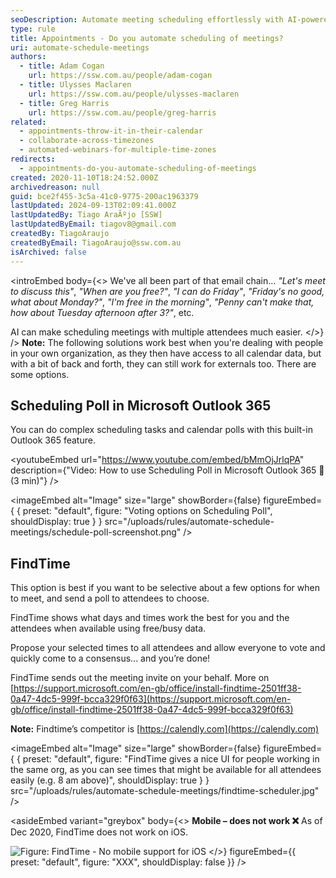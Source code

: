 ```yaml
---
seoDescription: Automate meeting scheduling effortlessly with AI-powered solutions like Outlook 365's Scheduling Poll and FindTime for faster, stress-free coordination
type: rule
title: Appointments - Do you automate scheduling of meetings?
uri: automate-schedule-meetings
authors:
  - title: Adam Cogan
    url: https://ssw.com.au/people/adam-cogan
  - title: Ulysses Maclaren
    url: https://ssw.com.au/people/ulysses-maclaren
  - title: Greg Harris
    url: https://ssw.com.au/people/greg-harris
related:
  - appointments-throw-it-in-their-calendar
  - collaborate-across-timezones
  - automated-webinars-for-multiple-time-zones
redirects:
  - appointments-do-you-automate-scheduling-of-meetings
created: 2020-11-10T18:24:52.000Z
archivedreason: null
guid: bce2f455-3c5a-41c0-9775-200ac1963379
lastUpdated: 2024-09-13T02:09:41.000Z
lastUpdatedBy: Tiago AraÃºjo [SSW]
lastUpdatedByEmail: tiagov8@gmail.com
createdBy: TiagoAraujo
createdByEmail: TiagoAraujo@ssw.com.au
isArchived: false
---
```


<introEmbed
  body={<>
We've all been part of that email chain... _"Let's meet to discuss this"_, _"When are you free?"_, _"I can do Friday"_, _"Friday's no good, what about Monday?"_, _"I'm free in the morning"_, _"Penny can't make that, how about Tuesday afternoon after 3?"_, etc.

AI can make scheduling meetings with multiple attendees much easier.
  </>}
/>
**Note:** The following solutions work best when you're dealing with people in your own organization, as they then have access to all calendar data, but with a bit of back and forth, they can still work for externals too. There are some options.

## Scheduling Poll in Microsoft Outlook 365

You can do complex scheduling tasks and calendar polls with this built-in Outlook 365 feature.

<youtubeEmbed url="https://www.youtube.com/embed/bMmOjJrlqPA" description={"Video: How to use Scheduling Poll in Microsoft Outlook 365 📆 (3 min)"} />


<imageEmbed
  alt="Image"
  size="large"
  showBorder={false}
  figureEmbed={ {
    preset: "default",
    figure: "Voting options on Scheduling Poll",
    shouldDisplay: true
  } }
  src="/uploads/rules/automate-schedule-meetings/schedule-poll-screenshot.png"
/>

## FindTime

This option is best if you want to be selective about a few options for when to meet, and send a poll to attendees to choose.

FindTime shows what days and times work the best for you and the attendees when available using free/busy data.

Propose your selected times to all attendees and allow everyone to vote and quickly come to a consensus... and you’re done!

FindTime sends out the meeting invite on your behalf. More on [https://support.microsoft.com/en-gb/office/install-findtime-2501ff38-0a47-4dc5-999f-bcca329f0f63](https://support.microsoft.com/en-gb/office/install-findtime-2501ff38-0a47-4dc5-999f-bcca329f0f63)

**Note:** Findtime’s competitor is [https://calendly.com](https://calendly.com)


<imageEmbed
  alt="Image"
  size="large"
  showBorder={false}
  figureEmbed={ {
    preset: "default",
    figure: "FindTime gives a nice UI for people working in the same org, as you can see times that might be available for all attendees easily (e.g. 8 am above)",
    shouldDisplay: true
  } }
  src="/uploads/rules/automate-schedule-meetings/findtime-scheduler.jpg"
/>

<asideEmbed
  variant="greybox"
  body={<>
    **Mobile – does not work ❌**
As of Dec 2020, FindTime does not work on iOS.

![Figure: FindTime - No mobile support for iOS](/uploads/rules/automate-schedule-meetings/findtime-mobile.jpg)
  </>}
  figureEmbed={{
    preset: "default",
    figure: "XXX",
    shouldDisplay: false
  }}
/>

